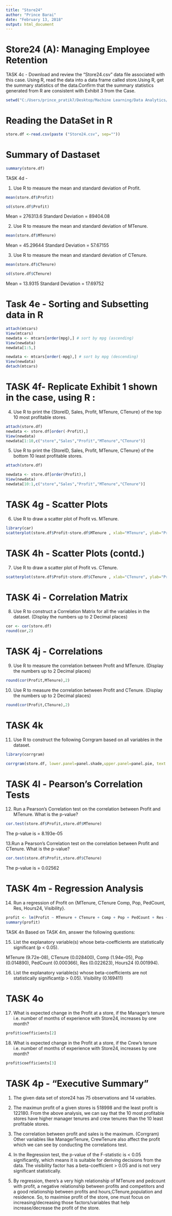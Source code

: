 ---
title: "Store24"
author: "Prince Barai"
date: "February 13, 2018"
output: html_document
---
# Store24 (A): Managing Employee Retention

TASK 4c - Download and review the "Store24.csv" data file associated with this case. Using R, read the data into a data frame called store.Using R, get the summary statistics of the data.Confirm that the summary statistics generated from R are consistent with Exhibit 3 from the Case.

```{r}
setwd("C:/Users/prince_pratik7/Desktop/Machine Learning/Data Analytics/Data Visualisation/Week 3 Day 1")
```


# Reading the DataSet in R
```{r}
store.df <-read.csv(paste ("Store24.csv", sep=""))
```

# Summary of Dastaset
```{r}
summary(store.df)
```

TASK 4d -

1. Use R to measure the mean and standard deviation of Profit.

```{r}
mean(store.df$Profit)
```

```{r}
sd(store.df$Profit)
```

Mean = 276313.6 Standard Deviation = 89404.08

2. Use R to measure the mean and standard deviation of MTenure.

```{r}
mean(store.df$MTenure)
```

Mean = 45.29644 Standard Deviation = 57.67155

3. Use R to measure the mean and standard deviation of CTenure.

```{r}
mean(store.df$CTenure)
```


```{r}
sd(store.df$CTenure)
```

Mean = 13.9315 Standard Deviation = 17.69752

# Task 4e - Sorting and Subsetting data in R

```{r}
attach(mtcars)
View(mtcars)
newdata <- mtcars[order(mpg),] # sort by mpg (ascending)
View(newdata)
newdata[1:5,]
```


```{r}
newdata <- mtcars[order(-mpg),] # sort by mpg (descending)
View(newdata)
detach(mtcars)
```

# TASK 4f- Replicate Exhibit 1 shown in the case, using R :

4. Use R to print the {StoreID, Sales, Profit, MTenure, CTenure} of the top 10 most profitable stores.

```{r}
attach(store.df)
newdata <- store.df[order(-Profit),]
View(newdata)
newdata[1:10,c("store","Sales","Profit","MTenure","CTenure")]
```

5. Use R to print the {StoreID, Sales, Profit, MTenure, CTenure} of the bottom 10 least profitable stores.

```{r}
attach(store.df)
```

```{r}
newdata <- store.df[order(Profit),]
View(newdata)
newdata[10:1,c("store","Sales","Profit","MTenure","CTenure")]
```

# TASK 4g - Scatter Plots

6. Use R to draw a scatter plot of Profit vs. MTenure.

```{r}
library(car)
scatterplot(store.df$Profit~store.df$MTenure , xlab="MTenure", ylab="Profit", main="Profit Vs. MTenure", , labels=row.names(store.df))
```

# TASK 4h - Scatter Plots (contd.)

7. Use R to draw a scatter plot of Profit vs. CTenure.

```{r}
scatterplot(store.df$Profit~store.df$CTenure , xlab="CTenure", ylab="Profit", main="Profit Vs. CTenure", , labels=row.names(store.df))
```

# TASK 4i - Correlation Matrix

8. Use R to construct a Correlation Matrix for all the variables in the dataset. (Display the numbers up to 2 Decimal places)

```{r}
cor <- cor(store.df)
round(cor,2)
```


# TASK 4j - Correlations

9. Use R to measure the correlation between Profit and MTenure. (Display the numbers up to 2 Decimal places)

```{r}
round(cor(Profit,MTenure),2)
```

10. Use R to measure the correlation between Profit and CTenure. (Display the numbers up to 2 Decimal places)

```{r}
round(cor(Profit,CTenure),2)
```

# TASK 4k

11. Use R to construct the following Corrgram based on all variables in the dataset.

```{r}
library(corrgram)

corrgram(store.df, lower.panel=panel.shade,upper.panel=panel.pie, text.panel=panel.txt,main="Corrgram of Store Variables")
```

# TASK 4l - Pearson's Correlation Tests

12. Run a Pearson's Correlation test on the correlation between Profit and MTenure. What is the p-value?

```{r}
cor.test(store.df$Profit,store.df$MTenure)
```

The p-value is = 8.193e-05

13.Run a Pearson's Correlation test on the correlation between Profit and CTenure. What is the p-value?

```{r}
cor.test(store.df$Profit,store.df$CTenure)
```

The p-value is = 0.02562

# TASK 4m - Regression Analysis

14. Run a regression of Profit on {MTenure, CTenure Comp, Pop, PedCount, Res, Hours24, Visibility}.

```{r}
profit <- lm(Profit ~ MTenure + CTenure + Comp + Pop + PedCount + Res + Hours24 + Visibility, data = store.df)
summary(profit)
```


TASK 4n
Based on TASK 4m, answer the following questions:

15. List the explanatory variable(s) whose beta-coefficients are statistically significant (p < 0.05).

MTenure (9.72e-08), CTenure (0.028400), Comp (1.94e-05), Pop (0.014890), PedCount (0.000366), Res (0.022623), Hours24 (0.001994).

16. List the explanatory variable(s) whose beta-coefficients are not statistically significant(p > 0.05).
Visibility (0.169411)

# TASK 4o

17. What is expected change in the Profit at a store, if the Manager's tenure i.e. number of months of experience with Store24, increases by one month?

```{r}
profit$coefficients[2]
```

18. What is expected change in the Profit at a store, if the Crew's tenure i.e. number of months of experience with Store24, increases by one month?

```{r}
profit$coefficients[3]
```

# TASK 4p - "Executive Summary"

1. The given data set of store24 has 75 observations and 14 variables.

2. The maximun profit of a given stores is 518998 and the least profit is 122180. From the above analysis, we can say that the 10 most profitable stores have higher manager tenures and crew tenures than the 10 least profitable stores.

3. The correlation between profit and sales is the maximum. (Corrgram) Other variables like ManagerTenure, CrewTenure also affect the profit which we can see by conducting the correlations test.

4. In the Regression test, the p-value of the F-statistic is < 0.05 significantly, which means it is suitable for deriving decisions from the data. The visibility factor has a beta-coefficient > 0.05 and is not very significant statistically.

5. By regression, there's a very high relationship of MTenure and pedcount with profit, a negative relationship between profits and competitors and a good relationship between profits and hours,CTenure,population and residence. So, to maximise profit of the store, one must focus on increasing/decreasing those factors/variables that help increase/decrease the profit of the store.